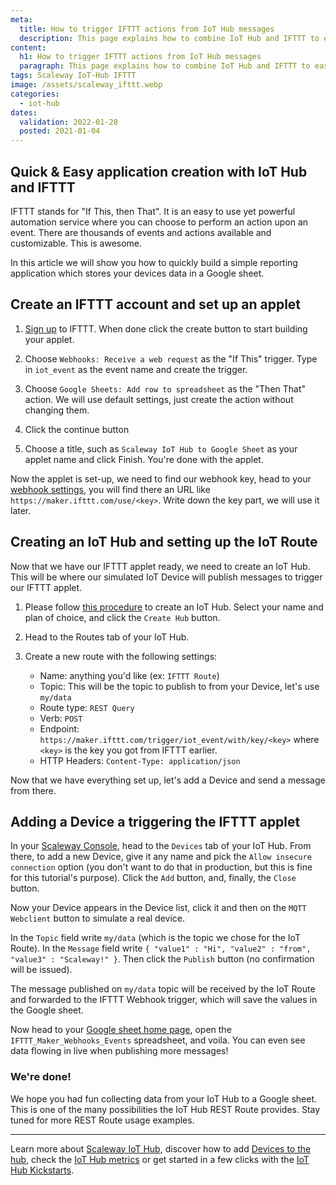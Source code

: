```yaml
---
meta:
  title: How to trigger IFTTT actions from IoT Hub messages
  description: This page explains how to combine IoT Hub and IFTTT to easily make powerful applications.
content:
  h1: How to trigger IFTTT actions from IoT Hub messages
  paragraph: This page explains how to combine IoT Hub and IFTTT to easily make powerful applications.
tags: Scaleway IoT-Hub IFTTT
image: /assets/scaleway_ifttt.webp
categories:
  - iot-hub
dates:
  validation: 2022-01-28
  posted: 2021-01-04
---
```


## Quick & Easy application creation with IoT Hub and IFTTT

IFTTT stands for "If This, then That". It is an easy to use yet powerful automation service where you can choose to perform an action upon an event. There are thousands of events and actions available and customizable. This is awesome.

In this article we will show you how to quickly build a simple reporting application which stores your devices data in a Google sheet.


## Create an IFTTT account and set up an applet

1. [Sign up](https://ifttt.com/) to IFTTT. When done click the create button to start building your applet.

2. Choose `Webhooks: Receive a web request` as the "If This" trigger. Type in `iot_event` as the event name and create the trigger.

3. Choose `Google Sheets: Add row to spreadsheet` as the "Then That" action. We will use default settings, just create the action without changing them.

4. Click the continue button

  <Lightbox src="scaleway-iothub_ifttt_howto_applet_continue.webp" alt="" />

5. Choose a title, such as `Scaleway IoT Hub to Google Sheet` as your applet name and click Finish. You're done with the applet.

  <Lightbox src="scaleway-iothub_ifttt_howto_applet_done.webp" alt="" />

Now the applet is set-up, we need to find our webhook key, head to your [webhook settings](https://ifttt.com/maker_webhooks/settings), you will find there an URL like `https://maker.ifttt.com/use/<key>`. Write down the key part, we will use it later.

## Creating an IoT Hub and setting up the IoT Route

Now that we have our IFTTT applet ready, we need to create an IoT Hub. This will be where our simulated IoT Device will publish messages to trigger our IFTTT applet.

1. Please follow [this procedure](/iot/iot-hub/how-to/create-hub) to create an IoT Hub. Select your name and plan of choice, and click the `Create Hub` button.

2. Head to the Routes tab of your IoT Hub.

3. Create a new route with the following settings:

    - Name: anything you'd like (ex: `IFTTT Route`)
    - Topic: This will be the topic to publish to from your Device, let's use `my/data`
    - Route type: `REST Query`
    - Verb: `POST`
    - Endpoint: `https://maker.ifttt.com/trigger/iot_event/with/key/<key>` where `<key>` is the key you got from IFTTT earlier.
    - HTTP Headers: `Content-Type: application/json`

  <Lightbox src="scaleway-iothub_ifttt_howto_route.webp" alt="" />

Now that we have everything set up, let's add a Device and send a message from there.

## Adding a Device a triggering the IFTTT applet

In your [Scaleway Console](https://console.scaleway.com), head to the `Devices` tab of your IoT Hub. From there, to add a new Device, give it any name and pick the `Allow insecure connection` option (you don't want to do that in production, but this is fine for this tutorial's purpose). Click the `Add` button, and, finally, the `Close` button.

Now your Device appears in the Device list, click it and then on the `MQTT Webclient` button to simulate a real device.

In the `Topic` field write `my/data` (which is the topic we chose for the IoT Route). In the `Message` field write `{ "value1" : "Hi", "value2" : "from", "value3" : "Scaleway!" }`. Then click the `Publish` button (no confirmation will be issued).

<Lightbox src="scaleway-iothub_ifttt_howto_webclient.webp" alt="" />

The message published on `my/data` topic will be received by the IoT Route and forwarded to the IFTTT Webhook trigger, which will save the values in the Google sheet.

Now head to your [Google sheet home page](https://docs.google.com/spreadsheets/), open the `IFTTT_Maker_Webhooks_Events` spreadsheet, and voila. You can even see data flowing in live when publishing more messages!

<Lightbox src="scaleway-iothub_ifttt_howto_googlesheet.webp" alt="" />

### We're done!

We hope you had fun collecting data from your IoT Hub to a Google sheet. This is one of the many possibilities the IoT Hub REST Route provides. Stay tuned for more REST Route usage examples.

---

Learn more about [Scaleway IoT Hub](/iot/iot-hub/concepts), discover how to add [Devices to the hub](/iot/iot-hub/how-to/add-device), check the [IoT Hub metrics](/iot/iot-hub/how-to/view-metrics) or get started in a few clicks with the [IoT Hub Kickstarts](/iot/iot-hub/how-to/create-kickstart).
